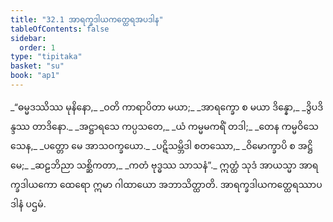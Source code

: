 ```yaml
---
title: "32.1 အာရက္ခဒါယကတ္ထေရအပဒါန"
tableOfContents: false
sidebar:
  order: 1
type: "tipitaka"
basket: "su"
book: "ap1"
---
```



<DynamicBreadcrumb />

<Division number="1" book="ap1" e="ch" v="20" p="288">

<Paragraph number="3506" type="verses" book="ap1">
_“ဓမ္မဒဿိဿ မုနိနော,_  
_ဝတိ ကာရာပိတာ မယာ;_  
_အာရက္ခော စ မယာ ဒိန္နော,_  
_ဒွိပဒိန္ဒဿ တာဒိနော._  

</Paragraph>

</Division>
<Division number="2" book="ap1" e="ch" v="20" p="288">

<Paragraph number="3507" type="verses" book="ap1">
_အဋ္ဌာရသေ ကပ္ပသတေ,_  
_ယံ ကမ္မမကရိံ တဒါ;_  
_တေန ကမ္မဝိသေသေန,_  
_ပတ္တော မေ အာသဝက္ခယော._  

</Paragraph>

</Division>
<Division number="3" book="ap1" e="ch" v="20" p="288">

<Paragraph number="3508" type="verses" book="ap1">
_ပဋိသမ္ဘိဒါ စတဿော,_  
_ဝိမောက္ခာပိ စ အဋ္ဌိမေ;_  
_ဆဠဘိညာ သစ္ဆိကတာ,_  
_ကတံ ဗုဒ္ဓဿ သာသနံ”._  

</Paragraph>

<Paragraph number="3509" book="ap1">
ဣတ္ထံ သုဒံ အာယသ္မာ အာရက္ခဒါယကော ထေရော ဣမာ ဂါထာယော အဘာသိတ္ထာတိ.

</Paragraph>
</Division>

<Paragraph number="3510" type="center" book="ap1">
အာရက္ခဒါယကတ္ထေရဿာပဒါနံ ပဌမံ.
</Paragraph>